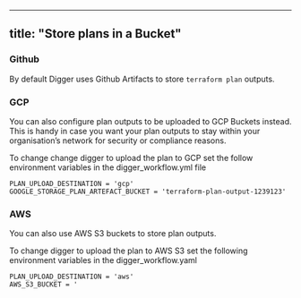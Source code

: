 ---
title: "Store plans in a Bucket"
--

### Github 
By default Digger uses Github Artifacts to store `terraform plan` outputs.

### GCP 
You can also configure plan outputs to be uploaded to GCP Buckets instead. This is handy in case you want your plan outputs to stay within your organisation’s network for security or compliance reasons.

To change change digger to upload the plan to GCP set the follow environment variables in the digger_workflow.yml file

```
PLAN_UPLOAD_DESTINATION = 'gcp'
GOOGLE_STORAGE_PLAN_ARTEFACT_BUCKET = 'terraform-plan-output-1239123'
```

### AWS 
You can also use AWS S3 buckets to store plan outputs.  

To change digger to upload the plan to AWS S3 set the following environment variables in the digger_workflow.yaml

```
PLAN_UPLOAD_DESTINATION = 'aws'
AWS_S3_BUCKET = '
